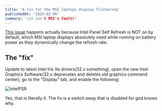 ```yaml
---
title: 'A fix for the MSI laptops display flickering'
publishedAt: '2025-02-06'
summary: '(it isn't MSI's fault)'
---
```


[This issue](https://www.reddit.com/r/MSILaptops/comments/1gypnyo/laptop_display_flickering_at_bottom/) happens actually because Intel Panel Self Refresh is NOT on by default, which MSI laptop displays absolutely need while running on battery power as they dynamically change the refresh rate.

## The "fix"
Update to latest Intel Iris Xe drivers(32.x something), open the new Intel Graphics Software(32.x deprecates and deletes old graphics command center), go to the "Display" tab, and enable the following:

![IntelPSR](https://raw.githubusercontent.com/ios7jbpro/portfolio-starter-kit/refs/heads/main/rawcontent/intelpsr.png)

Yes, that is literally it. The fix is a switch away that is disabled for god knows why.
